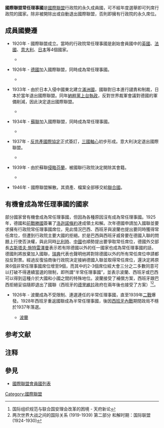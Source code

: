'''國際聯盟常任理事國'''是[[國際聯盟|國際聯盟]]行政院的永久成員國，可不經年度選舉即可列席行政院的國家。除非被開除出或自動退出國際聯盟，否則即擁有行政院的永久席位。

== 成員國變遷 ==
*1920年 - 國際聯盟成立。當時的行政院常任理事國是創始會員國中的[[英國|英國]]、[[法國|法國]]、[[意大利王国_(1861年–1946年)|意大利]]、[[大日本帝國|日本]]等4個國家{{notetag|美国原本會成為常任理事國，但同年11月19日，[[美國參議院|美國參議院]]卻以53：38的多數票否決了《[[凡爾賽條約|凡爾賽條約]]》，條約中的國聯盟約自然也沒被通過}}。
**{{flag|United Kingdom of Great Britain and Ireland|name=英国}} {{Flag|French Third Republic|name=法国}} {{Flag|Kingdom of Italy}} {{Flag|Empire of Japan}}
*1926年 - [[魏瑪共和國|德國]]加入國際聯盟，同時成為常任理事國。
**{{GBR}} {{Flag|French Third Republic|name=法国}} {{Flag|Kingdom of Italy}} {{Flag|Empire of Japan}} {{Flag|Weimar Republic|name=德国}}
*1933年 - 由於日本入侵中國東北建立[[滿洲國|滿洲國]]，國聯對日本進行譴責和制裁，日本於當年退出國際聯盟。同年[[納粹黨掌權|納粹黨上台執政]]，反對世界裁軍會議對德國的軍備削減，因此決定退出國際聯盟。
**{{GBR}} {{Flag|French Third Republic|name=法国}} {{Flag|Kingdom of Italy}}	
*1934年 - [[蘇聯|蘇聯]]加入國際聯盟，同時成為常任理事國。
**{{GBR}} {{Flag|French Third Republic|name=法国}} {{Flag|Kingdom of Italy}} {{Flag|USSR|1923}}	
*1937年 - [[反共產國際協定|反共產國際協定]]正式簽訂，[[轴心国|三國軸心]]初步形成。意大利決定退出國際聯盟。
**{{GBR}} {{Flag|French Third Republic|name=法国}} {{Flag|USSR|1923}}	
*1939年 - 由於蘇聯[[苏芬战争|侵略芬蘭]]，被國聯行政院決定開除其會籍。
**{{GBR}} {{Flag|French Third Republic|name=法国}}	
*1946年 - 國際聯盟解散。其資產、檔案全部移交給[[聯合國|聯合國]]。

== 有機會成為常任理事國的國家 ==
部分國家曾有機會成為常任理事國，但因為各種原因沒有成為常任理事國。1925年，德國和[[協約國|前戰勝國]]簽署了[[洛迦諾條約|洛迦諾條約]]達成領土和解。次年德國申請加入國聯並要求擁有行政院常任理事國席位，見此情況巴西、西班牙與波蘭也提出要同時獲得常任席位，但遭到行政院主要大國的拒絕。於是巴西與西班牙威脅要在德國入聯的問題上行使否決權，與此同時[[比利時|比利時]]、[[北洋政府|中國]]也順勢提出要爭取常任席位，德國外交部長[[古斯塔夫·施特雷澤曼|古斯塔夫·施特雷澤曼]]表示若有除德國以外的任一國家也成為常任理事國的話，德國則將放棄加入國聯，[[瑞典|瑞典]]代表也聲明他將對除德國以外的所有常任席位申請都投反對票。經過反復協商後行政院決定接納德國入聯並取得常任席位，還決定將原來6個非常任理事國席位增至9個，而其中的2-3個席位經大會三分之二多數同意可以打破不得連續當選的限制，即所謂“半常任理事國”，並表示波蘭、西班牙或巴西可以得到這種介於大國和小國之間的特殊地位。波蘭接受了補償方案，西班牙跟巴西拒絕妥協隨即退出了國聯（西班牙的[[米格爾·普裡莫·德里維拉|德里維拉]]政府在兩年後也接受了方案）<ref>国际组织规范与联合国安理会改革的困境 - 天府新论</ref><ref>两次世界大战之间的国际关系 (1919-1939) 第二部分 和解时期：国际联盟 (1924-1930)</ref>。

*1926年 - 波蘭成為不受限制、連選連任的半常任理事國，直至1939年[[二戰|二戰]]爆發。1928年西班牙重返國聯成為半常任理事國，後因[[西班牙內戰|西班牙內戰]]期間政局不穩於1937年落選。
**{{Flag|ESP|1931}}{{small|（半常任理事國）}} {{Flagicon|POL}} [[波蘭第二共和國|波蘭]]{{small|（半常任理事國）}}

== 参考文献 ==
{{Reflist}}

==注释==
{{notefoot}}

== 參見 ==
*[[國際聯盟會員國列表|國際聯盟會員國列表]]

{{DEFAULTSORT:しようにんりしこく}}
[[Category:國際聯盟|Category:國際聯盟]]